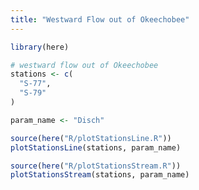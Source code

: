 ```yaml
---
title: "Westward Flow out of Okeechobee"
---
```

```R
library(here)
```

```R
# westward flow out of Okeechobee
stations <- c(
  "S-77",
  "S-79"
)

param_name <- "Disch"

source(here("R/plotStationsLine.R"))
plotStationsLine(stations, param_name)

source(here("R/plotStationsStream.R"))
plotStationsStream(stations, param_name)


```
